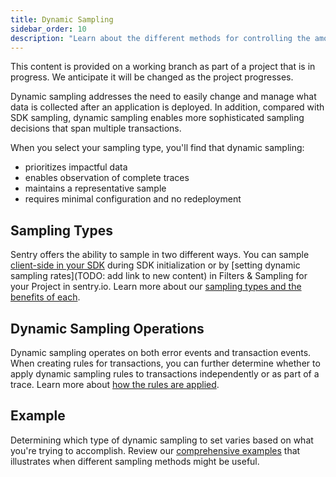 ```yaml
---
title: Dynamic Sampling
sidebar_order: 10
description: "Learn about the different methods for controlling the amount and type of data sampled for your project."
---
```


<Note>

This content is provided on a working branch as part of a project that is in progress. We anticipate it will be changed as the project progresses.

</Note>

Dynamic sampling addresses the need to easily change and manage what data is collected after an application is deployed. In addition, compared with SDK sampling, dynamic sampling enables more sophisticated sampling decisions that span multiple transactions.

When you select your sampling type, you'll find that dynamic sampling:

- prioritizes impactful data
- enables observation of complete traces
- maintains a representative sample
- requires minimal configuration and no redeployment

## Sampling Types

Sentry offers the ability to sample in two different ways. You can sample [client-side in your SDK](/platform-redirect/?next=/configuration/sampling/) during SDK initialization or by [setting dynamic sampling rates](TODO: add link to new content) in Filters & Sampling for your Project in sentry.io. Learn more about our [sampling types and the benefits of each](/product/data-management-settings/dynamic-sampling/sampling-types/).

## Dynamic Sampling Operations

Dynamic sampling operates on both error events and transaction events. When creating rules for transactions, you can further determine whether to apply dynamic sampling rules to transactions independently or as part of a trace. Learn more about [how the rules are applied](/product/data-management-settings/dynamic-sampling/operations/).

## Example

Determining which type of dynamic sampling to set varies based on what you're trying to accomplish. Review our [comprehensive examples](/product/data-management-settings/dynamic-sampling/example/) that illustrates when different sampling methods might be useful.

<!---
STRUCTURE NOTES

Overview page (business benefit - pagegrid - thorough intro, links to sampling and difference between event and trace sampling, using both)
- subpage - types - sampling different types
- subpage - how to set it up (consume inbound filters content here)
- subpgage - example - an overview of how it works in practice (how it works in traces)

-->
